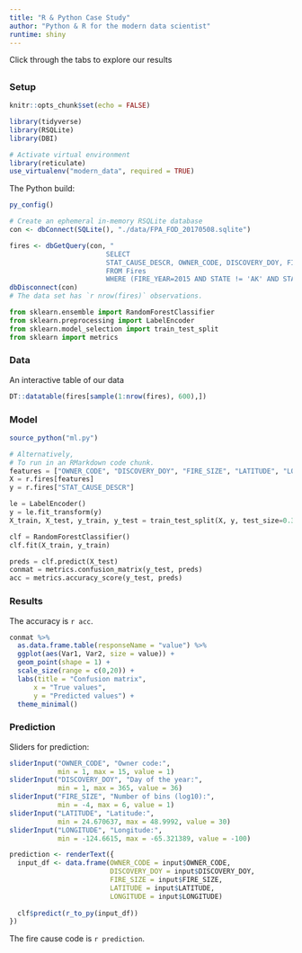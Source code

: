 ```yaml
---
title: "R & Python Case Study"
author: "Python & R for the modern data scientist"
runtime: shiny
---
```


Click through the tabs to explore our results

## {.tabset}

### Setup

```r

knitr::opts_chunk$set(echo = FALSE)

library(tidyverse)
library(RSQLite)
library(DBI)

# Activate virtual environment
library(reticulate)
use_virtualenv("modern_data", required = TRUE)
```

The Python build:

```r
py_config()
```

```r
# Create an ephemeral in-memory RSQLite database
con <- dbConnect(SQLite(), "./data/FPA_FOD_20170508.sqlite")

fires <- dbGetQuery(con, "
                        SELECT
                        STAT_CAUSE_DESCR, OWNER_CODE, DISCOVERY_DOY, FIRE_SIZE, LATITUDE, LONGITUDE
                        FROM Fires  
                        WHERE (FIRE_YEAR=2015 AND STATE != 'AK' AND STATE != 'HI' AND STATE != 'PR');")
dbDisconnect(con)
# The data set has `r nrow(fires)` observations.
```

```python
from sklearn.ensemble import RandomForestClassifier
from sklearn.preprocessing import LabelEncoder
from sklearn.model_selection import train_test_split
from sklearn import metrics
```

### Data

An interactive table of our data

```r
DT::datatable(fires[sample(1:nrow(fires), 600),])
```

### Model

```r
source_python("ml.py")
```

```python
# Alternatively, 
# To run in an RMarkdown code chunk.
features = ["OWNER_CODE", "DISCOVERY_DOY", "FIRE_SIZE", "LATITUDE", "LONGITUDE"]
X = r.fires[features]
y = r.fires["STAT_CAUSE_DESCR"]

le = LabelEncoder()
y = le.fit_transform(y)
X_train, X_test, y_train, y_test = train_test_split(X, y, test_size=0.33, random_state=42, stratify=y)

clf = RandomForestClassifier()
clf.fit(X_train, y_train)

preds = clf.predict(X_test)
conmat = metrics.confusion_matrix(y_test, preds)
acc = metrics.accuracy_score(y_test, preds)
```

### Results

The accuracy is `r acc`.

```r
conmat %>% 
  as.data.frame.table(responseName = "value") %>% 
  ggplot(aes(Var1, Var2, size = value)) +
  geom_point(shape = 1) +
  scale_size(range = c(0,20)) +
  labs(title = "Confusion matrix",
      x = "True values",
      y = "Predicted values") +
  theme_minimal()
```

### Prediction

Sliders for prediction:

```r
sliderInput("OWNER_CODE", "Owner code:", 
            min = 1, max = 15, value = 1)
sliderInput("DISCOVERY_DOY", "Day of the year:", 
            min = 1, max = 365, value = 36)
sliderInput("FIRE_SIZE", "Number of bins (log10):", 
            min = -4, max = 6, value = 1)
sliderInput("LATITUDE", "Latitude:", 
            min = 24.670637, max = 48.9992, value = 30)
sliderInput("LONGITUDE", "Longitude:", 
            min = -124.6615, max = -65.321389, value = -100)
```

```r
prediction <- renderText({
  input_df <- data.frame(OWNER_CODE = input$OWNER_CODE,
                         DISCOVERY_DOY = input$DISCOVERY_DOY,
                         FIRE_SIZE = input$FIRE_SIZE,
                         LATITUDE = input$LATITUDE,
                         LONGITUDE = input$LONGITUDE)
  
  clf$predict(r_to_py(input_df))
})
```

The fire cause code is `r prediction`.

## {-}